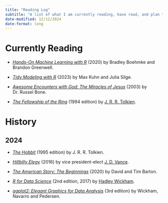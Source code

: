 ```yaml
---
title: "Reading Log"
subtitle: "A list of what I am currently reading, have read, and plan to read."
date-modified: 12/12/2024
date-format: long
---
```


# Currently Reading

- [*Hands-On Machine Learning with R*](https://bradleyboehmke.github.io/HOML/) (2020) by Bradley Boehmke and Brandon Greenwell.

- [*Tidy Modeling with R*](https://www.tmwr.org/) (2023) by Max Kuhn and Julia Silge.

- [*Awesome Encounters with God: The Miracles of Jesus*](https://www.thriftbooks.com/w/awesome-encounters-with-god---the-miracles-of-jesus_dr-russell-bone/52477651/#edition=71087318) (2003) by Dr. Russel Bone.

- [*The Fellowship of the Ring*](https://en.wikipedia.org/wiki/The_Fellowship_of_the_Ring) (1994 edition) by [J. R. R. Tolkien](https://en.wikipedia.org/wiki/J._R._R._Tolkien).

# History

## 2024

- [*The Hobbit*](https://en.wikipedia.org/wiki/The_Hobbit) (1995 edition) by J. R. R. Tolkien.

- [*Hillbilly Elegy*](https://en.wikipedia.org/wiki/Hillbilly_Elegy) (2016) by vice president-elect [J. D. Vance](https://en.wikipedia.org/wiki/JD_Vance).

- [*The American Story: The Beginnings*](https://www.google.com/books/edition/The_American_Story/r3GVzQEACAAJ?hl=en) (2020) by David and Tim Barton.

- [*R for Data Science*](https://r4ds.hadley.nz/) (2nd edition, 2017) by [Hadley Wickham](https://github.com/hadley).

- [*ggplot2: Elegant Graphics for Data Analysis*](https://ggplot2-book.org/) (3rd edition) by Wickham, Navarro and Pedersen.
